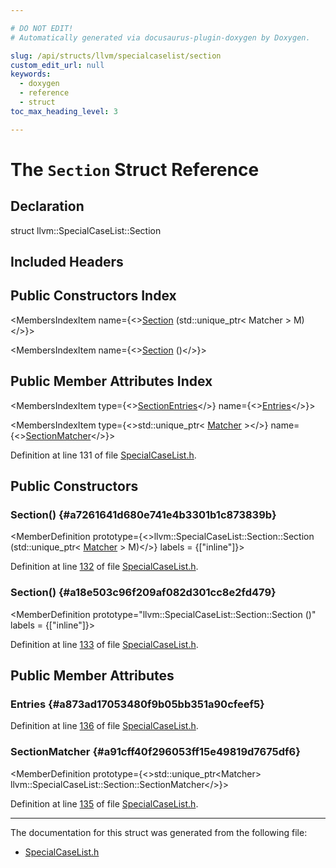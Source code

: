 ```yaml
---

# DO NOT EDIT!
# Automatically generated via docusaurus-plugin-doxygen by Doxygen.

slug: /api/structs/llvm/specialcaselist/section
custom_edit_url: null
keywords:
  - doxygen
  - reference
  - struct
toc_max_heading_level: 3

---
```





# The `Section` Struct Reference

<DoxygenPage pluginConfig={pluginConfig}>



## Declaration

<CodeBlock>struct llvm::SpecialCaseList::Section</CodeBlock>

## Included Headers

<IncludesList>
<IncludesListItem
  filePath="llvm/Support/SpecialCaseList.h"
  permalink="/docs/api/files/include/include/llvm/include/llvm/support/specialcaselist-h"
  isLocal="true" />
</IncludesList>

## Public Constructors Index

<MembersIndex>

<MembersIndexItem
  name={<><a href="#a7261641d680e741e4b3301b1c873839b">Section</a> (std::unique&#95;ptr&lt; Matcher &gt; M)</>}>
</MembersIndexItem>

<MembersIndexItem
  name={<><a href="#a18e503c96f209af082d301cc8e2fd479">Section</a> ()</>}>
</MembersIndexItem>

</MembersIndex>

## Public Member Attributes Index

<MembersIndex>

<MembersIndexItem
  type={<><a href="/docs/api/classes/llvm/specialcaselist/#aecbe1059ebccc9ee4b8e8b43e6d026a8">SectionEntries</a></>}
  name={<><a href="#a873ad17053480f9b05bb351a90cfeef5">Entries</a></>}>
</MembersIndexItem>

<MembersIndexItem
  type={<>std::unique&#95;ptr&lt; <a href="/docs/api/classes/llvm/specialcaselist/matcher">Matcher</a> &gt;</>}
  name={<><a href="#a91cff40f296053ff15e49819d7675df6">SectionMatcher</a></>}>
</MembersIndexItem>

</MembersIndex>


Definition at line 131 of file <a href="/docs/api/files/include/include/llvm/include/llvm/support/specialcaselist-h">SpecialCaseList.h</a>.

<SectionDefinition>

## Public Constructors

### Section() {#a7261641d680e741e4b3301b1c873839b}

<MemberDefinition
  prototype={<>llvm::SpecialCaseList::Section::Section (std::unique&#95;ptr&lt; <a href="/docs/api/classes/llvm/specialcaselist/matcher">Matcher</a> &gt; M)</>}
  labels = {["inline"]}>

Definition at line <a href="/docs/api/files/include/include/llvm/include/llvm/support/specialcaselist-h/#l00132">132</a> of file <a href="/docs/api/files/include/include/llvm/include/llvm/support/specialcaselist-h">SpecialCaseList.h</a>.
</MemberDefinition>

### Section() {#a18e503c96f209af082d301cc8e2fd479}

<MemberDefinition
  prototype="llvm::SpecialCaseList::Section::Section ()"
  labels = {["inline"]}>

Definition at line <a href="/docs/api/files/include/include/llvm/include/llvm/support/specialcaselist-h/#l00133">133</a> of file <a href="/docs/api/files/include/include/llvm/include/llvm/support/specialcaselist-h">SpecialCaseList.h</a>.
</MemberDefinition>

</SectionDefinition>

<SectionDefinition>

## Public Member Attributes

### Entries {#a873ad17053480f9b05bb351a90cfeef5}

<MemberDefinition
  prototype="SectionEntries llvm::SpecialCaseList::Section::Entries">

Definition at line <a href="/docs/api/files/include/include/llvm/include/llvm/support/specialcaselist-h/#l00136">136</a> of file <a href="/docs/api/files/include/include/llvm/include/llvm/support/specialcaselist-h">SpecialCaseList.h</a>.
</MemberDefinition>

### SectionMatcher {#a91cff40f296053ff15e49819d7675df6}

<MemberDefinition
  prototype={<>std::unique&#95;ptr&lt;Matcher&gt; llvm::SpecialCaseList::Section::SectionMatcher</>}>

Definition at line <a href="/docs/api/files/include/include/llvm/include/llvm/support/specialcaselist-h/#l00135">135</a> of file <a href="/docs/api/files/include/include/llvm/include/llvm/support/specialcaselist-h">SpecialCaseList.h</a>.
</MemberDefinition>

</SectionDefinition>

<hr/>

The documentation for this struct was generated from the following file:

<ul>
<li><a href="/docs/api/files/include/include/llvm/include/llvm/support/specialcaselist-h">SpecialCaseList.h</a></li>
</ul>

</DoxygenPage>
